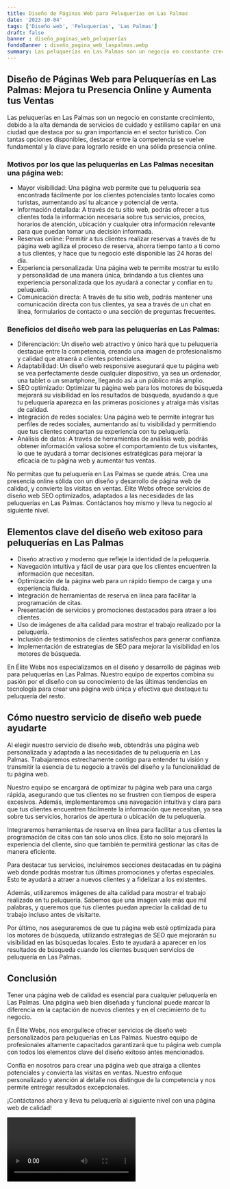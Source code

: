 ```yaml
---
title: Diseño de Páginas Web para Peluquerías en Las Palmas
date: '2023-10-04'
tags: ['Diseño web', 'Peluquerías', 'Las Palmas']
draft: false
banner : diseño_paginas_web_peluquerías
fondoBanner : diseño_pagina_web_laspalmas.webp
summary: Las peluquerías en Las Palmas son un negocio en constante crecimiento, debido a la alta demanda de servicios de cuidado y estilismo capilar en una ciudad que destaca por su gran importancia en el sector turístico. Con tantas opciones disponibles, destacar entre la competencia se vuelve fundamental y la clave para lograrlo reside en una sólida presencia online.
---
```


## Diseño de Páginas Web para Peluquerías en Las Palmas: Mejora tu Presencia Online y Aumenta tus Ventas

Las peluquerías en Las Palmas son un negocio en constante crecimiento, debido a la alta demanda de servicios de cuidado y estilismo capilar en una ciudad que destaca por su gran importancia en el sector turístico. Con tantas opciones disponibles, destacar entre la competencia se vuelve fundamental y la clave para lograrlo reside en una sólida presencia online.

### Motivos por los que las peluquerías en Las Palmas necesitan una página web:
- Mayor visibilidad: Una página web permite que tu peluquería sea encontrada fácilmente por los clientes potenciales tanto locales como turistas, aumentando así tu alcance y potencial de venta.
- Información detallada: A través de tu sitio web, podrás ofrecer a tus clientes toda la información necesaria sobre tus servicios, precios, horarios de atención, ubicación y cualquier otra información relevante para que puedan tomar una decisión informada.
- Reservas online: Permitir a tus clientes realizar reservas a través de tu página web agiliza el proceso de reserva, ahorra tiempo tanto a ti como a tus clientes, y hace que tu negocio esté disponible las 24 horas del día.
- Experiencia personalizada: Una página web te permite mostrar tu estilo y personalidad de una manera única, brindando a tus clientes una experiencia personalizada que los ayudará a conectar y confiar en tu peluquería.
- Comunicación directa: A través de tu sitio web, podrás mantener una comunicación directa con tus clientes, ya sea a través de un chat en línea, formularios de contacto o una sección de preguntas frecuentes.

### Beneficios del diseño web para las peluquerías en Las Palmas:
- Diferenciación: Un diseño web atractivo y único hará que tu peluquería destaque entre la competencia, creando una imagen de profesionalismo y calidad que atraerá a clientes potenciales.
- Adaptabilidad: Un diseño web responsive asegurará que tu página web se vea perfectamente desde cualquier dispositivo, ya sea un ordenador, una tablet o un smartphone, llegando así a un público más amplio.
- SEO optimizado: Optimizar tu página web para los motores de búsqueda mejorará su visibilidad en los resultados de búsqueda, ayudando a que tu peluquería aparezca en las primeras posiciones y atraiga más visitas de calidad.
- Integración de redes sociales: Una página web te permite integrar tus perfiles de redes sociales, aumentando así tu visibilidad y permitiendo que tus clientes compartan su experiencia con tu peluquería.
- Análisis de datos: A través de herramientas de análisis web, podrás obtener información valiosa sobre el comportamiento de tus visitantes, lo que te ayudará a tomar decisiones estratégicas para mejorar la eficacia de tu página web y aumentar tus ventas.

No permitas que tu peluquería en Las Palmas se quede atrás. Crea una presencia online sólida con un diseño y desarrollo de página web de calidad, y convierte las visitas en ventas. Élite Webs ofrece servicios de diseño web SEO optimizados, adaptados a las necesidades de las peluquerías en Las Palmas. Contáctanos hoy mismo y lleva tu negocio al siguiente nivel.

<GifSeo />

<Cta />

## Elementos clave del diseño web exitoso para peluquerías en Las Palmas

- Diseño atractivo y moderno que refleje la identidad de la peluquería.
- Navegación intuitiva y fácil de usar para que los clientes encuentren la información que necesitan.
- Optimización de la página web para un rápido tiempo de carga y una experiencia fluida.
- Integración de herramientas de reserva en línea para facilitar la programación de citas.
- Presentación de servicios y promociones destacados para atraer a los clientes.
- Uso de imágenes de alta calidad para mostrar el trabajo realizado por la peluquería.
- Inclusión de testimonios de clientes satisfechos para generar confianza.
- Implementación de estrategias de SEO para mejorar la visibilidad en los motores de búsqueda.

En Élite Webs nos especializamos en el diseño y desarrollo de páginas web para peluquerías en Las Palmas. Nuestro equipo de expertos combina su pasión por el diseño con su conocimiento de las últimas tendencias en tecnología para crear una página web única y efectiva que destaque tu peluquería del resto.

## Cómo nuestro servicio de diseño web puede ayudarte

Al elegir nuestro servicio de diseño web, obtendrás una página web personalizada y adaptada a las necesidades de tu peluquería en Las Palmas. Trabajaremos estrechamente contigo para entender tu visión y transmitir la esencia de tu negocio a través del diseño y la funcionalidad de tu página web.

Nuestro equipo se encargará de optimizar tu página web para una carga rápida, asegurando que tus clientes no se frustren con tiempos de espera excesivos. Además, implementaremos una navegación intuitiva y clara para que tus clientes encuentren fácilmente la información que necesitan, ya sea sobre tus servicios, horarios de apertura o ubicación de tu peluquería.

Integraremos herramientas de reserva en línea para facilitar a tus clientes la programación de citas con tan solo unos clics. Esto no solo mejorará la experiencia del cliente, sino que también te permitirá gestionar las citas de manera eficiente.

Para destacar tus servicios, incluiremos secciones destacadas en tu página web donde podrás mostrar tus últimas promociones y ofertas especiales. Esto te ayudará a atraer a nuevos clientes y a fidelizar a los existentes.

Además, utilizaremos imágenes de alta calidad para mostrar el trabajo realizado en tu peluquería. Sabemos que una imagen vale más que mil palabras, y queremos que tus clientes puedan apreciar la calidad de tu trabajo incluso antes de visitarte.

Por último, nos aseguraremos de que tu página web esté optimizada para los motores de búsqueda, utilizando estrategias de SEO que mejorarán su visibilidad en las búsquedas locales. Esto te ayudará a aparecer en los resultados de búsqueda cuando los clientes busquen servicios de peluquería en Las Palmas.

## Conclusión

Tener una página web de calidad es esencial para cualquier peluquería en Las Palmas. Una página web bien diseñada y funcional puede marcar la diferencia en la captación de nuevos clientes y en el crecimiento de tu negocio.

En Élite Webs, nos enorgullece ofrecer servicios de diseño web personalizados para peluquerías en Las Palmas. Nuestro equipo de profesionales altamente capacitados garantizará que tu página web cumpla con todos los elementos clave del diseño exitoso antes mencionados.

Confía en nosotros para crear una página web que atraiga a clientes potenciales y convierta las visitas en ventas. Nuestro enfoque personalizado y atención al detalle nos distingue de la competencia y nos permite entregar resultados excepcionales.

¡Contáctanos ahora y lleva tu peluquería al siguiente nivel con una página web de calidad!

<Video />

<CtaBot job='Peluquerías' city='Las Palmas'/>

<Gmaps query='Las Palmas+españa+maps' />